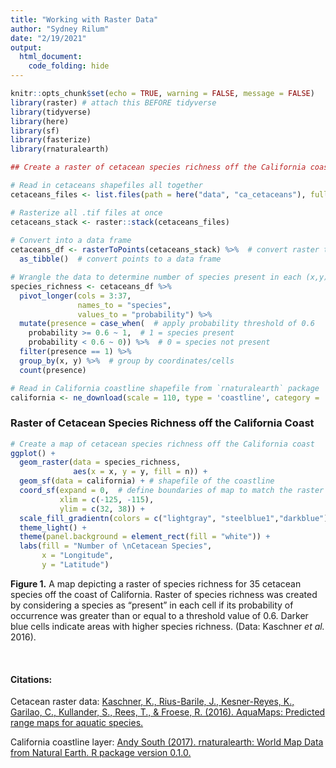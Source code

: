 ```yaml
---
title: "Working with Raster Data"
author: "Sydney Rilum"
date: "2/19/2021"
output: 
  html_document:
    code_folding: hide
---
```


```r
knitr::opts_chunk$set(echo = TRUE, warning = FALSE, message = FALSE)
library(raster) # attach this BEFORE tidyverse
library(tidyverse)
library(here)
library(sf)
library(fasterize)
library(rnaturalearth)
```

```r
## Create a raster of cetacean species richness off the California coast

# Read in cetaceans shapefiles all together
cetaceans_files <- list.files(path = here("data", "ca_cetaceans"), full.names = TRUE)

# Rasterize all .tif files at once
cetaceans_stack <- raster::stack(cetaceans_files) 
  
# Convert into a data frame
cetaceans_df <- rasterToPoints(cetaceans_stack) %>%  # convert raster to points
  as_tibble()  # convert points to a data frame

# Wrangle the data to determine number of species present in each (x,y) cell (i.e. species richness)
species_richness <- cetaceans_df %>% 
  pivot_longer(cols = 3:37,
               names_to = "species",
               values_to = "probability") %>% 
  mutate(presence = case_when(  # apply probability threshold of 0.6
    probability >= 0.6 ~ 1,  # 1 = species present
    probability < 0.6 ~ 0)) %>%  # 0 = species not present
  filter(presence == 1) %>% 
  group_by(x, y) %>%  # group by coordinates/cells
  count(presence)
```

```r
# Read in California coastline shapefile from `rnaturalearth` package
california <- ne_download(scale = 110, type = 'coastline', category = 'physical', returnclass = "sf") 
```

### Raster of Cetacean Species Richness off the California Coast

```r
# Create a map of cetacean species richness off the California coast
ggplot() +
  geom_raster(data = species_richness, 
              aes(x = x, y = y, fill = n)) +
  geom_sf(data = california) + # shapefile of the coastline
  coord_sf(expand = 0,  # define boundaries of map to match the raster extent
           xlim = c(-125, -115), 
           ylim = c(32, 38)) +
  scale_fill_gradientn(colors = c("lightgray", "steelblue1","darkblue")) +
  theme_light() +
  theme(panel.background = element_rect(fill = "white")) +
  labs(fill = "Number of \nCetacean Species",
       x = "Longitude",
       y = "Latitude")
```

**Figure 1.** A map depicting a raster of species richness for 35 cetacean species off the coast of California. Raster of species richness was created by considering a species as "present" in each cell if its probability of occurrence was greater than or equal to a threshold value of 0.6. Darker blue cells indicate areas with higher species richness. (Data: Kaschner *et al.* 2016).

<br>

#### Citations:

Cetacean raster data: [Kaschner, K., Rius-Barile, J., Kesner-Reyes, K., Garilao, C., Kullander, S., Rees, T., & Froese, R. (2016). AquaMaps: Predicted range maps for aquatic species.](https://www.aquamaps.org/)

California coastline layer: [Andy South (2017). rnaturalearth: World Map Data from Natural Earth. R package version 0.1.0.](https://CRAN.R-project.org/package=rnaturalearth)
